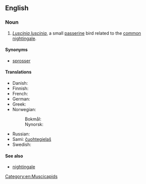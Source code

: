 ==English==
{{rfi|en}}
{{wikipedia}}

===Noun===
{{en-noun}}

# ''[[Luscinia luscinia]]'', a small [[passerine]] bird related to the [[common nightingale]].

====Synonyms====
* [[sprosser]]

====Translations====
{{trans-top|''Luscinia luscinia''}}
* Danish: {{t+|da|nattergal|c}}
* Finnish: {{t+|fi|satakieli}}
* French: {{t+|fr|rossignol progné}}
* German: {{t|de|Sprosser|m}}
* Greek: {{t|el|τσιχλαηδόνι|n}}
* Norwegian:
*: Bokmål: {{t+|nb|nattergal}}
*: Nynorsk: {{t|nn|nattergal}}
{{trans-mid}}
* Russian: {{t|ru|обыкнове́нный солове́й|m|sc=Cyrl}}
* Sami: [[čuohtegielaš]]
* Swedish: {{t+|sv|näktergal|c}}
{{trans-bottom}}

====See also====
* [[nightingale]]

[[Category:en:Muscicapids]]